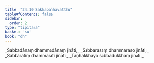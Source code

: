 ```yaml
---
title: "24.10 Sakkapañhavatthu"
tableOfContents: false
sidebar:
  order: 2
type: "tipitaka"
basket: "su"
book: "dh"
---
```



<DynamicBreadcrumb />

<Division number="354" book="dh" bookNo="18" page="64">

<Paragraph number="380" type="verses" book="dh">
_Sabbadānaṃ dhammadānaṃ jināti,_  
_Sabbarasaṃ dhammaraso jināti;_  
_Sabbaratiṃ dhammarati jināti,_  
_Taṇhakkhayo sabbadukkhaṃ jināti._
</Paragraph>
</Division>
